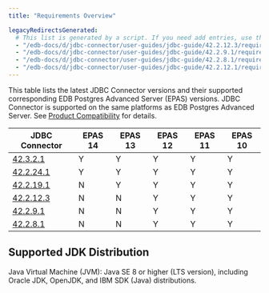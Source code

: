 ```yaml
---
title: "Requirements Overview"

legacyRedirectsGenerated:
  # This list is generated by a script. If you need add entries, use the `legacyRedirects` key.
  - "/edb-docs/d/jdbc-connector/user-guides/jdbc-guide/42.2.12.3/requirements_overview.html"
  - "/edb-docs/d/jdbc-connector/user-guides/jdbc-guide/42.2.9.1/requirements_overview.html"
  - "/edb-docs/d/jdbc-connector/user-guides/jdbc-guide/42.2.8.1/requirements_overview.html"
  - "/edb-docs/d/jdbc-connector/user-guides/jdbc-guide/42.2.12.1/requirements_overview.html"
---
```


<div id="requirements_overview" class="registered_link"></div>

This table lists the latest JDBC Connector versions and their supported corresponding EDB Postgres Advanced Server (EPAS) versions. JDBC Connector is supported on the same platforms as EDB Postgres Advanced Server. See [Product Compatibility](https://www.enterprisedb.com/platform-compatibility#epas) for details.

| JDBC Connector                                                 | EPAS 14 | EPAS 13 | EPAS 12 | EPAS 11 | EPAS 10 | 
| -------------------------------------------------------------- | ------- | ------- | ------- | ------- | ------- |
| [42.3.2.1](01_jdbc_rel_notes/09_jdbc_42.3.2.1_rel_notes.mdx)   | Y       | Y       | Y       | Y       | Y       |
| [42.2.24.1](01_jdbc_rel_notes/10_jdbc_42.2.24.1_rel_notes.mdx) | Y       | Y       | Y       | Y       | Y       |
| [42.2.19.1](01_jdbc_rel_notes/12_jdbc_42.2.19.1_rel_notes.mdx) | N       | Y       | Y       | Y       | Y       |
| [42.2.12.3](01_jdbc_rel_notes/12_jdbc_42.2.12.3_rel_notes.mdx) | N       | N       | Y       | Y       | Y       |  
| [42.2.9.1](01_jdbc_rel_notes/12_jdbc_42.2.9.1_rel_notes.mdx)   | N       | N       | Y       | Y       | Y       |         
| [42.2.8.1](01_jdbc_rel_notes/12_jdbc_42.2.8.1_rel_notes.mdx)   | N       | N       | Y       | Y       | Y       |       

## Supported JDK Distribution

Java Virtual Machine (JVM): Java SE 8 or higher (LTS version), including Oracle JDK, OpenJDK, and IBM SDK (Java) distributions.
